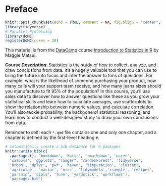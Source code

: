 # Preface {.unnumbered}

```r
knitr::opts_chunk$set(echo = TRUE, comment = NA, fig.align = "center", fig.width = 4, fig.height = 4, message = FALSE, warning = FALSE)
library(tidyverse)
# Parallel Processing
library(doMC)
registerDoMC(cores = 20)
```

This material is from the [DataCamp](https://www.datacamp.com) course [Introduction to Statistics in R](https://app.datacamp.com/learn/courses/modeling-with-tidymodels-in-r) by Maggie Matsui.

**Course Description:** Statistics is the study of how to collect, analyze, and draw conclusions from data. It’s a hugely valuable tool that you can use to bring the future into focus and infer the answer to tons of questions. For example, what is the likelihood of someone purchasing your product, how many calls will your support team receive, and how many jeans sizes should you manufacture to fit 95% of the population? In this course, you'll use sales data to discover how to answer questions like these as you grow your statistical skills and learn how to calculate averages, use scatterplots to show the relationship between numeric values, and calculate correlation. You'll also tackle probability, the backbone of statistical reasoning, and learn how to conduct a well-designed study to draw your own conclusions from data.

Reminder to self: each `*.qmd` file contains one and only one chapter, and a chapter is defined by the first-level heading `#`.

```r
# automatically create a bib database for R packages
knitr::write_bib(c(
  .packages(), 'bookdown', 'knitr', 'rmarkdown', 'caret', 
  'caTools', 'ggplot2', "ranger", "randomForest", 'tidyverse',
  'broom', 'dplyr', 'pwr', 'haven', 'simputation', 'cluster', 
  'agricolae', 'naniar', 'mice', 'tidymodels','rsample', 'recipes', 
  'parsnip', 'dials', 'tune', 'yardstick', 'workflows'), 
  'packages.bib')
```
